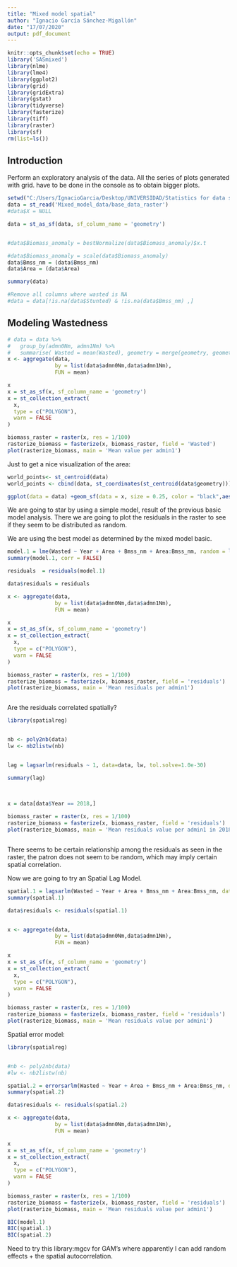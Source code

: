 ```yaml
---
title: "Mixed model spatial"
author: "Ignacio García Sánchez-Migallón"
date: "17/07/2020"
output: pdf_document
---
```


```r
knitr::opts_chunk$set(echo = TRUE)
library('SASmixed')
library(nlme)
library(lme4)
library(ggplot2)
library(grid)
library(gridExtra)
library(gstat)
library(tidyverse)
library(fasterize)
library(tiff)
library(raster)
library(sf)
rm(list=ls())

```

## Introduction

Perform an exploratory analysis of the data.
All the series of plots generated with grid. have to be done in the console as to obtain bigger plots.

```r

setwd("C:/Users/IgnacioGarcia/Desktop/UNIVERSIDAD/Statistics for data science/Master thesis/data")
data = st_read('Mixed_model_data/base_data_raster')
#data$X = NULL

data = st_as_sf(data, sf_column_name = 'geometry')


#data$Biomass_anomaly = bestNormalize(data$Biomass_anomaly)$x.t

#data$Biomass_anomaly = scale(data$Biomass_anomaly)
data$Bmss_nm = (data$Bmss_nm)
data$Area = (data$Area)

summary(data)

#Remove all columns where wasted is NA
#data = data[!is.na(data$Stunted) & !is.na(data$Bmss_nm) ,]

```


## Modeling Wastedness

```r

# data = data %>%
#   group_by(admn0Nm, admn1Nm) %>%
#   summarise( Wasted = mean(Wasted), geometry = merge(geometry, geometry))
x <- aggregate(data, 
               by = list(data$admn0Nm,data$admn1Nm),
               FUN = mean)

x
x = st_as_sf(x, sf_column_name = 'geometry')
x = st_collection_extract(
  x,
  type = c("POLYGON"),
  warn = FALSE
)

biomass_raster = raster(x, res = 1/100)
rasterize_biomass = fasterize(x, biomass_raster, field = 'Wasted')
plot(rasterize_biomass, main = 'Mean value per admin1')


```

Just to get a nice visualization of the area:

```r

world_points<- st_centroid(data)
world_points <- cbind(data, st_coordinates(st_centroid(data$geometry)))

ggplot(data = data) +geom_sf(data = x, size = 0.25, color = "black",aes(fill= x$Stunted)) + geom_text(data= world_points,aes(x=X, y=Y, label=admn1Nm), color = 'burlywood3', fontface = 'bold', check_overlap = FALSE,size = 2.5) + annotate(geom = 'text', x = -90, y = 26, label = 'Sahel Map', fontface = 'italic', color = 'grey22', size = 6, location = 'bl', width_hint = 0.5)  + coord_sf(xlim = c(25, -20), ylim = c(0, 28), expand = FALSE) + xlab('Longitude') + ylab('Latitude') + ggtitle('Mean chronic malnutrition rates in West Africa') + labs(fill = 'Stunting rate') + theme(panel.grid.major = element_line(color = gray(.5), linetype = 'dashed', size = 0.5), panel.background = element_rect(fill = 'aliceblue'))


```


We are going to star by using a simple model, result of the previous basic model analysis. There we are going to plot the residuals in the raster to see if they seem to be distributed as random.

We are using the best model as determined by the mixed model basic.

```r

model.1 = lme(Wasted ~ Year + Area + Bmss_nm + Area:Bmss_nm, random = list(admn1Nm = pdDiag(~admn0Nm)), data = data, na.action = na.omit)
summary(model.1, corr = FALSE)


```

```r

residuals  = residuals(model.1)

```

```r

data$residuals = residuals

x <- aggregate(data, 
               by = list(data$admn0Nm,data$admn1Nm),
               FUN = mean)

x
x = st_as_sf(x, sf_column_name = 'geometry')
x = st_collection_extract(
  x,
  type = c("POLYGON"),
  warn = FALSE
)

biomass_raster = raster(x, res = 1/100)
rasterize_biomass = fasterize(x, biomass_raster, field = 'residuals')
plot(rasterize_biomass, main = 'Mean residuals per admin1')



```
Are the residuals correlated spatially?

```r

library(spatialreg)


nb <- poly2nb(data)
lw <- nb2listw(nb)


lag = lagsarlm(residuals ~ 1, data=data, lw, tol.solve=1.0e-30)

summary(lag)
  
  
```


```r

x = data[data$Year == 2018,]

biomass_raster = raster(x, res = 1/100)
rasterize_biomass = fasterize(x, biomass_raster, field = 'residuals')
plot(rasterize_biomass, main = 'Mean residuals value per admin1 in 2018')



```

There seems to be certain relationship among the residuals as seen in the raster, the patron does not seem to be random, which may imply certain spatial correlation.

Now we are going to try an Spatial Lag Model.


```r

spatial.1 = lagsarlm(Wasted ~ Year + Area + Bmss_nm + Area:Bmss_nm, data=data, lw, tol.solve=1.0e-30)
summary(spatial.1)

```

```r

data$residuals <- residuals(spatial.1)


x <- aggregate(data, 
               by = list(data$admn0Nm,data$admn1Nm),
               FUN = mean)

x
x = st_as_sf(x, sf_column_name = 'geometry')
x = st_collection_extract(
  x,
  type = c("POLYGON"),
  warn = FALSE
)
```

```r
biomass_raster = raster(x, res = 1/100)
rasterize_biomass = fasterize(x, biomass_raster, field = 'residuals')
plot(rasterize_biomass, main = 'Mean residuals value per admin1')

```


Spatial error model:

```r
library(spatialreg)


#nb <- poly2nb(data)
#lw <- nb2listw(nb)

spatial.2 = errorsarlm(Wasted ~ Year + Area + Bmss_nm + Area:Bmss_nm, data=data, lw, tol.solve=1.0e-30)
summary(spatial.2)

```

```r

data$residuals <- residuals(spatial.2)

x <- aggregate(data, 
               by = list(data$admn0Nm,data$admn1Nm),
               FUN = mean)

x
x = st_as_sf(x, sf_column_name = 'geometry')
x = st_collection_extract(
  x,
  type = c("POLYGON"),
  warn = FALSE
)
```

```r

biomass_raster = raster(x, res = 1/100)
rasterize_biomass = fasterize(x, biomass_raster, field = 'residuals')
plot(rasterize_biomass, main = 'Mean residuals value per admin1')


```



```r

BIC(model.1)
BIC(spatial.1)
BIC(spatial.2)

```


Need to try this library:mgcv for GAM's where apparently I can add random effects + the spatial autocorrelation.


